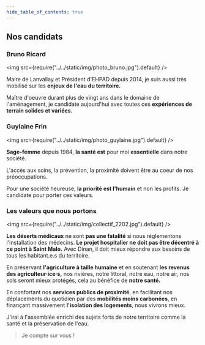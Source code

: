 ```yaml
---
hide_table_of_contents: true
---
```


## Nos candidats

### Bruno Ricard

<img src={require("../../static/img/photo_bruno.jpg").default} />

Maire de Lanvallay et Président d'EHPAD depuis 2014, je suis aussi très mobilisé sur les **enjeux de l'eau du territoire.**

Maître d'oeuvre durant plus de vingt ans dans le domaine de l'aménagement, je candidate aujourd'hui avec toutes ces **expériences de terrain solides et variées.**

### Guylaine Frin

<img src={require("../../static/img/photo_guylaine.jpg").default} />

**Sage-femme** depuis 1984, **la santé est** pour moi **essentielle** dans notre société.

L'accès aux soins, la prévention, la proximité doivent être au coeur de nos préoccupations.

Pour une société heureuse, **la priorité est l'humain** et non les profits. Je candidate pour porter ces valeurs.

### Les valeurs que nous portons

<img src={require("../../static/img/collectif_2202.jpg").default} />

**Les déserts médicaux** ne sont **pas une fatalité** si nous réglementons l'installation des médecins.
**Le projet hospitalier ne doit pas être décentré à ce point à Saint Malo.** Avec Dinan, il doit mieux répondre aux besoins de tous les habitant.e.s du territoire.

En préservant **l'agriculture à taille humaine** et en soutenant **les revenus des agriculteur·ice·s,** nos rivières, notre littoral, notre eau, notre air, nos sols seront mieux protégés, cela au bénéfice de **notre santé.**

En confortant nos **services publics de proximité**, en facilitant nos déplacements du quotidien par des **mobilités moins carbonées**, en finançant massivement **l'isolation des logements**, nous vivrons mieux.

J'irai à l'assemblée enrichi des sujets forts de notre territoire comme la santé et la
préservation de l'eau.

> Je compte sur vous !
